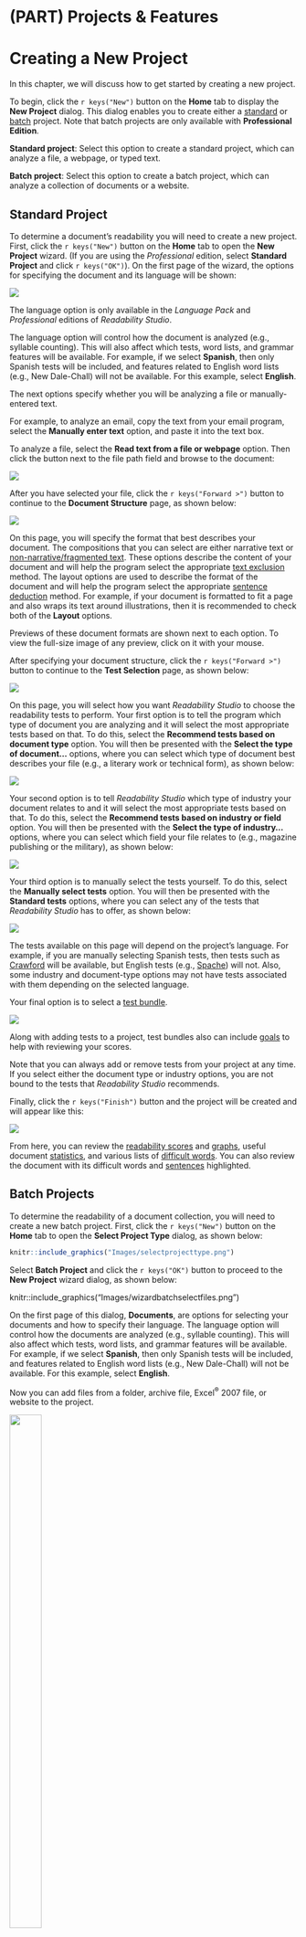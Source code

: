 # (PART) Projects & Features {-}

# Creating a New Project

In this chapter, we will discuss how to get started by creating a new project.

To begin, click the `r keys("New")` button on the **Home** tab to display the **New Project** dialog. This dialog enables you to create either a [standard](#creating-standard-project) or [batch](#creating-batch-project) project. Note that batch projects are only available with **Professional Edition**.

**Standard project**: Select this option to create a standard project, which can analyze a file, a webpage, or typed text.

**Batch project**: Select this option to create a batch project, which can analyze a collection of documents or a website.

## Standard Project {#creating-standard-project}

To determine a document's readability you will need to create a new project. First, click the `r keys("New")` button on the **Home** tab to open the **New Project** wizard. (If you are using the *Professional* edition, select **Standard Project** and click `r keys("OK")`). On the first page of the wizard, the options for specifying the document and its language will be shown:

![](Images/wizard1.png)

::: {.notesection data-latex=""}
The language option is only available in the *Language Pack* and *Professional* editions of *Readability Studio*.
:::

The language option will control how the document is analyzed (e.g., syllable counting). This will also affect which tests, word lists, and grammar features will be available. For example, if we select **Spanish**, then only Spanish tests will be included, and features related to English word lists (e.g., New Dale-Chall) will not be available. For this example, select **English**.

The next options specify whether you will be analyzing a file or manually-entered text.

For example, to analyze an email, copy the text from your email program, select the **Manually enter text** option, and paste it into the text box.

To analyze a file, select the **Read text from a file or webpage** option. Then click the button next to the file path field and browse to the document:

![](Images/wizardentertext.png)

After you have selected your file, click the `r keys("Forward >")` button to continue to the **Document Structure** page, as shown below:

![](Images/wizarddocstructure.png)

On this page, you will specify the format that best describes your document. The compositions that you can select are either narrative text or [non-narrative/fragmented text](#framented-text). These options describe the content of your document and will help the program select the appropriate [text exclusion](#options-text-exclusion) method. The layout options are used to describe the format of the document and will help the program select the appropriate [sentence deduction](#options-sentence-deduction) method. For example, if your document is formatted to fit a page and also wraps its text around illustrations, then it is recommended to check both of the **Layout** options.

::: {.tipsection data-latex=""}
Previews of these document formats are shown next to each option. To view the full-size image of any preview, click on it with your mouse.
:::

After specifying your document structure, click the `r keys("Forward >")` button to continue to the **Test Selection** page, as shown below:

![](Images/wizardreadabilitymethods.png)

On this page, you will select how you want *Readability Studio* to choose the readability tests to perform. Your first option is to tell the program which type of document you are analyzing and it will select the most appropriate tests based on that. To do this, select the **Recommend tests based on document type** option. You will then be presented with the **Select the type of document...** options, where you can select which type of document best describes your file (e.g., a literary work or technical form), as shown below:

![](Images/wizarddoctypetechselected.png)

Your second option is to tell *Readability Studio* which type of industry your document relates to and it will select the most appropriate tests based on that. To do this, select the **Recommend tests based on industry or field** option. You will then be presented with the **Select the type of industry...** options, where you can select which field your file relates to (e.g., magazine publishing or the military), as shown below:

![](Images/wizardindustry.png)

Your third option is to manually select the tests yourself. To do this, select the **Manually select tests** option. You will then be presented with the **Standard tests** options, where you can select any of the tests that *Readability Studio* has to offer, as shown below:

![](Images/wizardtests.png)

The tests available on this page will depend on the project's language. For example, if you are manually selecting Spanish tests, then tests such as [Crawford](#crawford) will be available, but English tests (e.g., [Spache](#spache-test)) will not. Also, some industry and document-type options may not have tests associated with them depending on the selected language.

Your final option is to select a [test bundle](#test-bundles).

![](Images/wizardbundles.png)

Along with adding tests to a project, test bundles also can include [goals](#reviewing-goals) to help with reviewing your scores.

Note that you can always add or remove tests from your project at any time. If you select either the document type or industry options, you are not bound to the tests that *Readability Studio* recommends.

Finally, click the `r keys("Finish")` button and the project will be created and will appear like this:

![](Images/scores.png)

From here, you can review the [readability scores](#reviewing-test-scores) and [graphs](#reviewing-readability-graphs), useful document [statistics](#reviewing-statistics), and various lists of [difficult words](#reviewing-word-breakdowns). You can also review the document with its difficult words and [sentences](#reviewing-standard-grammar) highlighted.

## Batch Projects {#creating-batch-project}

To determine the readability of a document collection, you will need to create a new batch project. First, click the `r keys("New")` button on the **Home** tab to open the **Select Project Type** dialog, as shown below:

```{r echo=F, fig.align='center', out.width='75%'}
knitr::include_graphics("Images/selectprojecttype.png")
```

Select **Batch Project** and click the `r keys("OK")` button to proceed to the **New Project** wizard dialog, as shown below:

knitr::include_graphics("Images/wizardbatchselectfiles.png")

On the first page of this dialog, **Documents**, are options for selecting your documents and how to specify their language. The language option will control how the documents are analyzed (e.g., syllable counting). This will also affect which tests, word lists, and grammar features will be available. For example, if we select **Spanish**, then only Spanish tests will be included, and features related to English word lists (e.g., New Dale-Chall) will not be available. For this example, select **English**.

Now you can add files from a folder, archive file, Excel^®^ 2007 file, or website to the project.

::: {.wrapfigure data-latex="{r}{0.5\\textwidth}" style="width: 48%;"}
![](Images/selectdirectory.png){width=48%}
:::

To add files from a folder, click the `r keys("Add folder")` button. You will be presented with the [**Select Directory**](#select-directory) dialog. On this dialog, you can select the document types to search for, as well as whether to search recurvisely within the folders.

::: {.wrapfigure data-latex="{r}{0.5\\textwidth}" style="width: 48%;"}
![](Images/selectarchive.png){width=48%}
:::

To add files from an archive (i.e., a \*.zip file), click the `r keys("Add archive")` button. You will be presented with the [**Select Archive File**](#select-archive) dialog. Like the **Select Directory** dialog, you can specify which documents to search for within the archive. (Note that the entire archive will be searched recursively for documents.)

To add documents from an Excel 2007 file, click the `r keys("Add spreadsheet")` button. After selecting an Excel file, you will be prompted for which cells to import. After specifying these, the cells will be imported one of two ways. The first way is if a cell's content is a filepath. In this case, the document referenced by this filepath will be loaded into the project. Otherwise, if a cell is not a file path, then its content will be imported as a document itself. In this case, the cell's name (e.g., *B19*) will be used as the document's name.

To search for files from a website and include them in the project, click the `r keys("Add web pages")` button. This will display the [**Web Harvester**](#web-harvester) dialog, as shown below:

```{r echo=F, fig.align='center', out.width='75%'}
knitr::include_graphics("Images/webharvester.png")
```

To add an individual web page to the project, click the `r keys("Add web page")` button. This will display a text box where you can enter the web page's path.

You can also select local files to include in the project. Click the `r keys("Add file(s)")` button and then select the file(s) that you want to include.

As you add files to the project, you can also include a helpful description next to any file. Double click in the **Description** column next to any filename, and then type a description to be attached to that file. When the batch project is loaded, this description will appear in any results window that displays filenames. (Note that for some file formats, the program will fill this field with the document's subject or title information if you leave it blank.)

After you have selected your files, you can randomly sample a subset of these documents for your project. Normally, you will want to analyze all the documents that you have selected and ignore this feature. However, some research projects may require random sampling. For these situations, check the **Randomly sample** option and enter the percentage of documents to analyze.

![](Images/randomsample.png)

Note that when the project is first analyzed, the documents that were not included in the sample will be removed from the project.

Click the `r keys("Forward >")` button to continue to the **Document Structure** page, as shown below:

![](Images/wizarddocstructure.png)

On this page, you will specify the format that best describes your document. The compositions that you can select are either narrative text or [non-narrative/fragmented text](#framented-text). These options describe the content of your document and will help the program select the appropriate [text exclusion](#options-text-exclusion) method. The layout options are used to describe the format of the document and will help the program select the appropriate [sentence deduction](#options-sentence-deduction) method. For example, if your document is formatted to fit a page and also wraps its text around illustrations, then it is recommended to check both of the **Layout** options.

::: {.tipsection data-latex=""}
Previews of these document formats are shown next to each option. To view the full-size image of any preview, click on it with your mouse.
:::

After specifying your documents' structure, click the `r keys("Forward >")` button to continue to the **Test Selection** page, as shown below:

![](Images/wizardbatchreadabilitymethods.png)

On this page, you will select how you want *Readability Studio* to choose the readability tests to perform. Your first option is to tell the program which type of documents you are analyzing and it will select the most appropriate tests based on that. To do this, select the **Recommend tests based on document type** option. You will then be presented with the **Select the type of document...** options, where you can select which type of document best describes your files (e.g., a literary work or technical form), as shown below:

![](Images/wizardbatchdoctype.png)

Your second option is to tell *Readability Studio* which type of industry your documents relate to and it will select the most appropriate tests based on that. To do this, select the **Recommend tests based on industry or field** option. You will then be presented with the **Select the type of industry...** options, where you can select which field best describes what your files relate to (e.g., magazine publishing or the military), as shown below:

![](Images/wizardbatchindustry.png)

Your final option is to manually select the tests yourself. To do this, select the **Manually select tests** option. You will then be presented with the **Standard Tests** options, where you can select any of the tests that *Readability Studio* has to offer, as shown below:

![](Images/wizardbatchtests.png)

The tests available on this page will depend on the project's language. For example, if you are manually selecting Spanish tests, then tests such as [Crawford](#crawford) will be available, but English tests (e.g., [Spache](#spache-test)) will not. Also, some industry and document-type options may not have tests associated with them depending on the selected language.

Note that you can always add or remove tests from your project at any time. If you select either the document type or industry options, you are not bound to the tests that *Readability Studio* recommends.

After you have selected the tests to perform, click the `r keys("Finish")` button and the project will be created and will appear like this:

![](Images/batchscorestats.png)

From here, you can review the [readability scores](#reviewing-batch-scores), [box plots](#reviewing-batch-box-plots), [histograms](#reviewing-batch-histograms), [readability graphs](#reviewing-readability-graphs), [Dolch statistics](#reviewing-batch-dolch), and [difficult words](#reviewing-batch-words). You may also want to review any [warnings](#reviewing-batch-warnings) that were encountered while analyzing the documents.

### Select Directory {-#select-directory}

This dialog enables you to select a folder of documents for [batch](#creating-batch-project) analysis.

**Folder path**: Enter the path to the folder of documents that you want to include.

**File types to include**: Select from this list the types of documents to include from the folder.

**Search directories recursively**: Check this option to include files from all subfolders inside of the selected folder.

### Select Archive File {-#select-archive}

This dialog enables you to select an archive file (e.g., a compressed \*.zip file) that contains your documents for [batch](#creating-batch-project) analysis.

**Folder path**: Enter the path to the archive file that you want to include.

**File types to include**: Select from this list the types of documents to include from the archive. All files in the archive matching these document types will be included in the analysis.

### Worksheet Preview {-}

This dialog enables you to import a worksheet (from a spreadsheet) for [batch](#creating-batch-project) analysis. Note that only text cells can be imported as documents, so numeric cells will be blank here.

**Import**:

**All text cells**: Select this option to import the entire worksheet.

**Only highlighted cells**: Select this option to only import the selected cells (which will be highlighted blue). A block of cells can be selected by holding down the left mouse button and dragging the cursor around the block. Individual cells can be selected by holding down the `r keys("Ctrl")` (`r os_logo('windows')`) or `r keys("\\cmd")` (`r os_logo('apple')`) button on the keyboard and clicking the cells. Also, entire columns and rows can be selected by clicking the column header or row label, respectively.

Note that selections can also be discontiguous. For example, if you hold down the `r keys("Ctrl")` (`r os_logo('windows')`) or `r keys("\\cmd")` (`r os_logo('apple')`) button and click the column headers *A* and then *D*, then these two columns will be imported.
